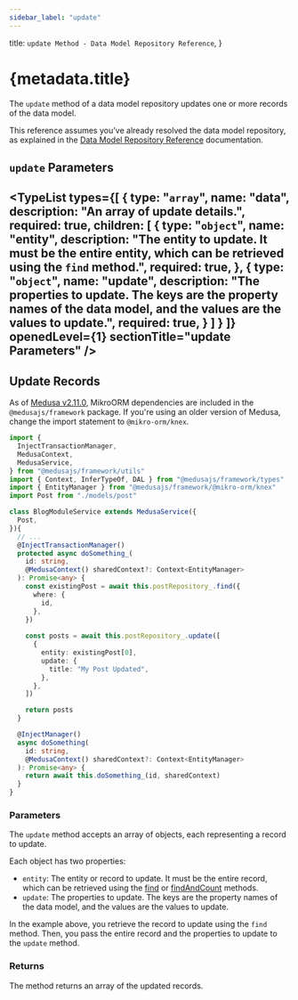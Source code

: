 ```yaml
---
sidebar_label: "update"
---
```



  title: `update Method - Data Model Repository Reference`,
}

# {metadata.title}

The `update` method of a data model repository updates one or more records of the data model.

<Note>

This reference assumes you've already resolved the data model repository, as explained in the [Data Model Repository Reference](../../page.mdx) documentation.

</Note>

## `update` Parameters

<TypeList
  types={[
    {
      type: "`array`",
      name: "data",
      description: "An array of update details.",
      required: true,
      children: [
        {
          type: "`object`",
          name: "entity",
          description: "The entity to update. It must be the entire entity, which can be retrieved using the `find` method.",
          required: true,
        },
        {
          type: "`object`",
          name: "update",
          description: "The properties to update. The keys are the property names of the data model, and the values are the values to update.",
          required: true,
        }
      ]
    }
  ]}
  openedLevel={1}
  sectionTitle="update Parameters"
/>
---

## Update Records

<Note>

As of [Medusa v2.11.0](https://github.com/medusajs/medusa/releases/tag/v2.11.0), MikroORM dependencies are included in the `@medusajs/framework` package. If you're using an older version of Medusa, change the import statement to `@mikro-orm/knex`.

</Note>

```ts
import { 
  InjectTransactionManager,
  MedusaContext,
  MedusaService,
} from "@medusajs/framework/utils"
import { Context, InferTypeOf, DAL } from "@medusajs/framework/types"
import { EntityManager } from "@medusajs/framework/@mikro-orm/knex"
import Post from "./models/post"

class BlogModuleService extends MedusaService({
  Post,
}){
  // ...
  @InjectTransactionManager()
  protected async doSomething_(
    id: string,
    @MedusaContext() sharedContext?: Context<EntityManager>
  ): Promise<any> {
    const existingPost = await this.postRepository_.find({
      where: {
        id,
      },
    })    
    
    const posts = await this.postRepository_.update([
      {
        entity: existingPost[0],
        update: {
          title: "My Post Updated",
        },
      },
    ])

    return posts
  }

  @InjectManager()
  async doSomething(
    id: string,
    @MedusaContext() sharedContext?: Context<EntityManager>
  ): Promise<any> {
    return await this.doSomething_(id, sharedContext)
  }
}
```

### Parameters

The `update` method accepts an array of objects, each representing a record to update.

Each object has two properties:

- `entity`: The entity or record to update. It must be the entire record, which can be retrieved using the [find](../find/page.mdx) or [findAndCount](../findAndCount/page.mdx) methods.
- `update`: The properties to update. The keys are the property names of the data model, and the values are the values to update.

In the example above, you retrieve the record to update using the `find` method. Then, you pass the entire record and the properties to update to the `update` method.

### Returns

The method returns an array of the updated records.
